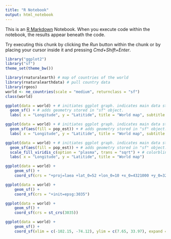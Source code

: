 ```yaml
---
title: "R Notebook"
output: html_notebook
---
```


This is an [R Markdown](http://rmarkdown.rstudio.com) Notebook. When you execute code within the notebook, the results appear beneath the code. 

Try executing this chunk by clicking the *Run* button within the chunk or by placing your cursor inside it and pressing *Cmd+Shift+Enter*. 

```r
library("ggplot2")
library("sf")
theme_set(theme_bw())

library(rnaturalearth) # map of countries of the world
library(rnaturalearthdata) # pull country data 
library(rgeos)
world <- ne_countries(scale = "medium", returnclass = "sf")
class(world)
```

```r
ggplot(data = world) + # initiates ggplot graph. indicates main data stored in "world"
  geom_sf() + # adds geometry stored in "sf" object.
  labs( x = "Longitude", y = "Latitide", title = "World map", subtitle = paste0("(", length(unique(world$NAME)), " countires)"))
```

```r
ggplot(data = world) + # initiates ggplot graph. indicates main data stored in "world"
  geom_sf(aes(fill = pop_est)) + # adds geometry stored in "sf" object.
  labs( x = "Longitude", y = "Latitide", title = "World map", subtitle = paste0("(", length(unique(world$NAME)), " countires)"))
```
```r
ggplot(data = world) + # initiates ggplot graph. indicates main data stored in "world"
  geom_sf(aes(fill = pop_est)) + # adds geometry stored in "sf" object. pop_est is variable
  scale_fill_viridis_c(option = "plasma", trans = "sqrt") + # colorblind-friendly using sqrt of population
  labs( x = "Longitude", y = "Latitide", title = "World map")
```

```r
ggplot(data = world) +
    geom_sf() +
    coord_sf(crs = "+proj=laea +lat_0=52 +lon_0=10 +x_0=4321000 +y_0=3210000 +ellps=GRS80 +units=m +no_defs ")

```

```r
ggplot(data = world) +
    geom_sf() +
    coord_sf(crs = "+init=epsg:3035")

ggplot(data = world) +
    geom_sf() +
    coord_sf(crs = st_crs(3035))
```

```r
ggplot(data = world) +
    geom_sf() +
    coord_sf(xlim = c(-102.15, -74.12), ylim = c(7.65, 33.97), expand = FALSE)

```


